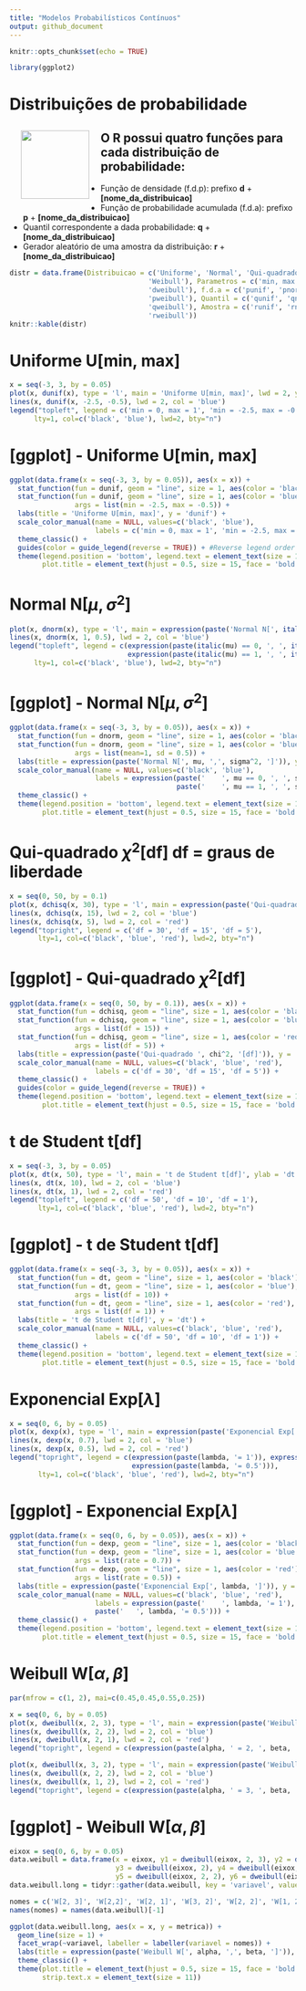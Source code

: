```yaml
---
title: "Modelos Probabilísticos Contínuos"
output: github_document
---
```


```r
knitr::opts_chunk$set(echo = TRUE)
```

```r
library(ggplot2)
```

# Distribuições de probabilidade

<img src="https://www.r-project.org/logo/Rlogo.svg" style="float:left; margin:10px 20px" width="120" height="120"/>

## O R possui quatro funções para cada distribuição de probabilidade:

- Função de densidade (f.d.p): prefixo **d** + **[nome_da_distribuicao]**
- Função de probabilidade acumulada (f.d.a): prefixo **p** + **[nome_da_distribuicao]** 
- Quantil correspondente a dada probabilidade: **q** + **[nome_da_distribuicao]**    
- Gerador aleatório de uma amostra da distribuição: **r** + **[nome_da_distribuicao]** 


```r
distr = data.frame(Distribuicao = c('Uniforme', 'Normal', 'Qui-quadrado', 't de Student', 'Exponencial', 
                                  'Weibull'), Parametros = c('min, max', 'mean, sd', 'df', 'df', 'rate',                                     'shape, scale'), f.d.p = c('dunif', 'dnorm', 'dchisq', 'dt', 'dexp',
                                  'dweibull'), f.d.a = c('punif', 'pnorm', 'pchisq', 'pt', 'pexp',
                                  'pweibull'), Quantil = c('qunif', 'qnorm', 'qchisq', 'qt', 'qexp',
                                  'qweibull'), Amostra = c('runif', 'rnorm', 'rchisq', 'rt', 'rexp',
                                  'rweibull'))
knitr::kable(distr)
```

# Uniforme U[min, max]
```r
x = seq(-3, 3, by = 0.05)
plot(x, dunif(x), type = 'l', main = 'Uniforme U[min, max]', lwd = 2, ylim = c(0, 1), ylab = 'dunif')
lines(x, dunif(x, -2.5, -0.5), lwd = 2, col = 'blue')
legend("topleft", legend = c('min = 0, max = 1', 'min = -2.5, max = -0.5'), 
      lty=1, col=c('black', 'blue'), lwd=2, bty="n")
```

# [ggplot] - Uniforme U[min, max]
```r
ggplot(data.frame(x = seq(-3, 3, by = 0.05)), aes(x = x)) +
  stat_function(fun = dunif, geom = "line", size = 1, aes(color = 'black')) +
  stat_function(fun = dunif, geom = "line", size = 1, aes(color = 'blue'), 
                args = list(min = -2.5, max = -0.5)) +
  labs(title = 'Uniforme U[min, max]', y = 'dunif') +
  scale_color_manual(name = NULL, values=c('black', 'blue'),
                     labels = c('min = 0, max = 1', 'min = -2.5, max = -0.5')) +
  theme_classic() +
  guides(color = guide_legend(reverse = TRUE)) + #Reverse legend order
  theme(legend.position = 'bottom', legend.text = element_text(size = 12), 
        plot.title = element_text(hjust = 0.5, size = 15, face = 'bold'))
```

# Normal N[$\mu, \sigma^2$]
```r
plot(x, dnorm(x), type = 'l', main = expression(paste('Normal N[', italic(mu), ',', italic(sigma^2), ']')), lwd = 2, ylim = c(0, 1), ylab = 'dnorm')
lines(x, dnorm(x, 1, 0.5), lwd = 2, col = 'blue')
legend("topleft", legend = c(expression(paste(italic(mu) == 0, ', ', italic(sigma) == 1)),
                             expression(paste(italic(mu) == 1, ', ', italic(sigma) == 0.5))), 
      lty=1, col=c('black', 'blue'), lwd=2, bty="n")
```

# [ggplot] - Normal N[$\mu, \sigma^2$]
```r
ggplot(data.frame(x = seq(-3, 3, by = 0.05)), aes(x = x)) +
  stat_function(fun = dnorm, geom = "line", size = 1, aes(color = 'black')) +
  stat_function(fun = dnorm, geom = "line", size = 1, aes(color = 'blue'), 
                args = list(mean=1, sd = 0.5)) +
  labs(title = expression(paste('Normal N[', mu, ',', sigma^2, ']')), y = 'dnorm') +
  scale_color_manual(name = NULL, values=c('black', 'blue'),
                     labels = expression(paste('    ', mu == 0, ', ', sigma == 1), 
                                         paste('    ', mu == 1, ', ', sigma == 0.5))) +
  theme_classic() +
  theme(legend.position = 'bottom', legend.text = element_text(size = 12), 
        plot.title = element_text(hjust = 0.5, size = 15, face = 'bold'))
```


# Qui-quadrado $\chi^2$[df] df = graus de liberdade 
```r
x = seq(0, 50, by = 0.1)
plot(x, dchisq(x, 30), type = 'l', main = expression(paste('Qui-quadrado ', chi^2, '[df]')), ylab = 'dchisq', lwd = 2, ylim = c(0, 0.35))
lines(x, dchisq(x, 15), lwd = 2, col = 'blue')
lines(x, dchisq(x, 5), lwd = 2, col = 'red')
legend("topright", legend = c('df = 30', 'df = 15', 'df = 5'), 
       lty=1, col=c('black', 'blue', 'red'), lwd=2, bty="n")
```

# [ggplot] - Qui-quadrado $\chi^2$[df]
```r
ggplot(data.frame(x = seq(0, 50, by = 0.1)), aes(x = x)) +
  stat_function(fun = dchisq, geom = "line", size = 1, aes(color = 'black'), args = list(df = 30)) +
  stat_function(fun = dchisq, geom = "line", size = 1, aes(color = 'blue'), 
                args = list(df = 15)) +
  stat_function(fun = dchisq, geom = "line", size = 1, aes(color = 'red'), 
                args = list(df = 5)) +
  labs(title = expression(paste('Qui-quadrado ', chi^2, '[df]')), y = 'dchisq') +
  scale_color_manual(name = NULL, values=c('black', 'blue', 'red'),
                     labels = c('df = 30', 'df = 15', 'df = 5')) +
  theme_classic() +
  guides(color = guide_legend(reverse = TRUE)) +
  theme(legend.position = 'bottom', legend.text = element_text(size = 12), 
        plot.title = element_text(hjust = 0.5, size = 15, face = 'bold'))
```

# t de Student t[df]
```r
x = seq(-3, 3, by = 0.05)
plot(x, dt(x, 50), type = 'l', main = 't de Student t[df]', ylab = 'dt', lwd = 2, ylim = c(0, 0.7))
lines(x, dt(x, 10), lwd = 2, col = 'blue')
lines(x, dt(x, 1), lwd = 2, col = 'red')
legend("topleft", legend = c('df = 50', 'df = 10', 'df = 1'), 
       lty=1, col=c('black', 'blue', 'red'), lwd=2, bty="n")
```

# [ggplot] - t de Student t[df]

```r
ggplot(data.frame(x = seq(-3, 3, by = 0.05)), aes(x = x)) +
  stat_function(fun = dt, geom = "line", size = 1, aes(color = 'black'), args = list(df = 50)) +
  stat_function(fun = dt, geom = "line", size = 1, aes(color = 'blue'), 
                args = list(df = 10)) +
  stat_function(fun = dt, geom = "line", size = 1, aes(color = 'red'), 
                args = list(df = 1)) +
  labs(title = 't de Student t[df]', y = 'dt') +
  scale_color_manual(name = NULL, values=c('black', 'blue', 'red'),
                     labels = c('df = 50', 'df = 10', 'df = 1')) +
  theme_classic() +
  theme(legend.position = 'bottom', legend.text = element_text(size = 12), 
        plot.title = element_text(hjust = 0.5, size = 15, face = 'bold'))
```

# Exponencial Exp[$\lambda$]
```r
x = seq(0, 6, by = 0.05)
plot(x, dexp(x), type = 'l', main = expression(paste('Exponencial Exp[', lambda, ']')), ylab = 'dexp', lwd = 2, ylim = c(0, 1))
lines(x, dexp(x, 0.7), lwd = 2, col = 'blue')
lines(x, dexp(x, 0.5), lwd = 2, col = 'red')
legend("topright", legend = c(expression(paste(lambda, '= 1')), expression(paste(lambda, '= 0.7')),
                              expression(paste(lambda, '= 0.5'))), 
       lty=1, col=c('black', 'blue', 'red'), lwd=2, bty="n")
```

# [ggplot] - Exponencial Exp[$\lambda$]

```r
ggplot(data.frame(x = seq(0, 6, by = 0.05)), aes(x = x)) +
  stat_function(fun = dexp, geom = "line", size = 1, aes(color = 'black')) +
  stat_function(fun = dexp, geom = "line", size = 1, aes(color = 'blue'), 
                args = list(rate = 0.7)) +
  stat_function(fun = dexp, geom = "line", size = 1, aes(color = 'red'), 
                args = list(rate = 0.5)) +
  labs(title = expression(paste('Exponencial Exp[', lambda, ']')), y = 'dexp') +
  scale_color_manual(name = NULL, values=c('black', 'blue', 'red'),
                     labels = expression(paste('    ', lambda, '= 1'), paste('    ', lambda, '= 0.7'),
                     paste('   ', lambda, '= 0.5'))) +
  theme_classic() +
  theme(legend.position = 'bottom', legend.text = element_text(size = 12), 
        plot.title = element_text(hjust = 0.5, size = 15, face = 'bold'))
```

# Weibull W[$\alpha, \beta$]
```r
par(mfrow = c(1, 2), mai=c(0.45,0.45,0.55,0.25))

x = seq(0, 6, by = 0.05)
plot(x, dweibull(x, 2, 3), type = 'l', main = expression(paste('Weibull W[', alpha, ',', beta, ']')), ylab = 'dweibull', lwd = 2, ylim = c(0, 1))
lines(x, dweibull(x, 2, 2), lwd = 2, col = 'blue')
lines(x, dweibull(x, 2, 1), lwd = 2, col = 'red')
legend("topright", legend = c(expression(paste(alpha, ' = 2, ', beta, ' = 3')), expression(paste(alpha, ' = 2, ', beta, ' = 2')), expression(paste(alpha, ' = 2, ', beta, ' = 1'))), lty=1, col=c('black', 'blue', 'red'), lwd=2, bty="n", cex = 1.5)

plot(x, dweibull(x, 3, 2), type = 'l', main = expression(paste('Weibull W[', alpha, ',', beta, ']')), ylab = 'dweibull', lwd = 2, ylim = c(0, 1))
lines(x, dweibull(x, 2, 2), lwd = 2, col = 'blue')
lines(x, dweibull(x, 1, 2), lwd = 2, col = 'red')
legend("topright", legend = c(expression(paste(alpha, ' = 3, ', beta, ' = 2')), expression(paste(alpha, ' = 2, ', beta, ' = 2')), expression(paste(alpha, ' = 1, ', beta, ' = 2'))), lty=1, col=c('black', 'blue', 'red'), lwd=2, bty="n", cex = 1.5)
```

# [ggplot] - Weibull W[$\alpha, \beta$]

```r
eixox = seq(0, 6, by = 0.05)
data.weibull = data.frame(x = eixox, y1 = dweibull(eixox, 2, 3), y2 = dweibull(eixox, 2, 2),
                          y3 = dweibull(eixox, 2), y4 = dweibull(eixox, 3, 2), 
                          y5 = dweibull(eixox, 2, 2), y6 = dweibull(eixox, 1, 2))
data.weibull.long = tidyr::gather(data.weibull, key = 'variavel', value = 'metrica', names(data.weibull)[-1])

nomes = c('W[2, 3]', 'W[2,2]', 'W[2, 1]', 'W[3, 2]', 'W[2, 2]', 'W[1, 2]')
names(nomes) = names(data.weibull)[-1]

ggplot(data.weibull.long, aes(x = x, y = metrica)) + 
  geom_line(size = 1) +
  facet_wrap(~variavel, labeller = labeller(variavel = nomes)) +
  labs(title = expression(paste('Weibull W[', alpha, ',', beta, ']')), y = 'dweibull') +
  theme_classic() +
  theme(plot.title = element_text(hjust = 0.5, size = 15, face = 'bold'), 
        strip.text.x = element_text(size = 11))
```